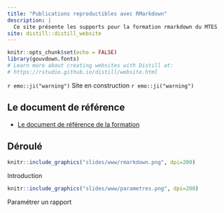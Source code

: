 ```yaml
---
title: "Publications reproductibles avec RMarkdown"
description: |
  Ce site présente les supports pour la formation rmarkdown du MTES
site: distill::distill_website
---
```


```r
knitr::opts_chunk$set(echo = FALSE)
library(gouvdown.fonts)
# Learn more about creating websites with Distill at:
# https://rstudio.github.io/distill/website.html

```

`r emo::ji("warning")` Site en construction `r emo::ji("warning")`

## Le document de référence

- [Le document de référence de la formation](book/index.html) 

## Déroulé


:::::{.home-card-container}
::::{.home-card}
:::{.home-card-img}
```r
knitr::include_graphics("slides/www/rmarkdown.png", dpi=200)
```
 
:::
:::{.home-card-box}
Introduction
:::
::::
:::::


:::::{.home-card-container}
::::{.home-card}
:::{.home-card-img}
```r
knitr::include_graphics("slides/www/parametres.png", dpi=200)
```
 
:::
:::{.home-card-box}
Paramétrer un rapport
:::
::::
:::::
